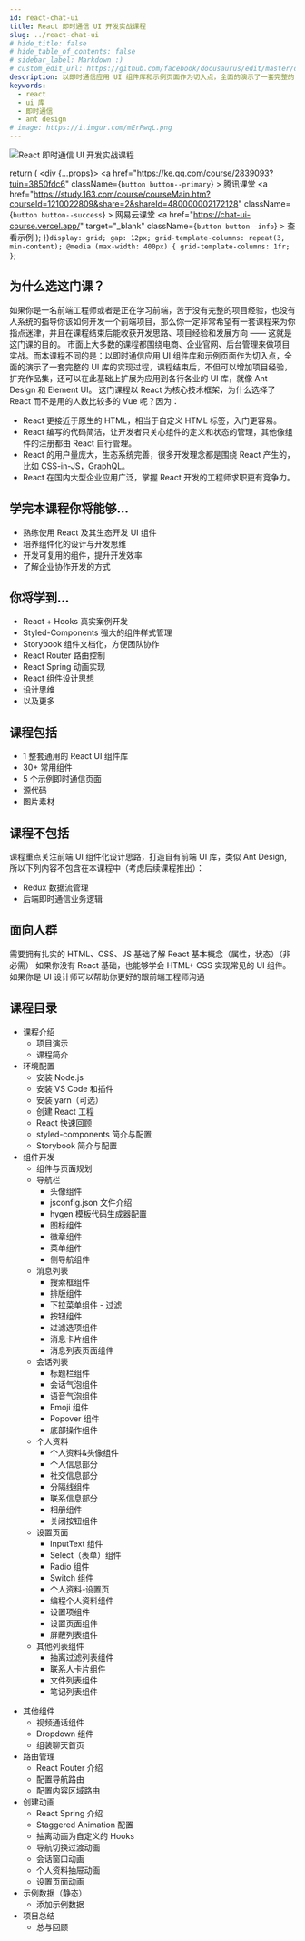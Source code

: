 ```yaml
---
id: react-chat-ui
title: React 即时通信 UI 开发实战课程
slug: ../react-chat-ui
# hide_title: false
# hide_table_of_contents: false
# sidebar_label: Markdown :)
# custom_edit_url: https://github.com/facebook/docusaurus/edit/master/docs/api-doc-markdown.md
description: 以即时通信应用 UI 组件库和示例页面作为切入点，全面的演示了一套完整的 UI 库的实现过程，课程结束后，不但可以增加项目经验，扩充作品集，还可以在此基础上扩展为应用到各行各业的 UI 库，就像 Ant Design 和 Element UI。独特的项目、无废话、快节奏的进度，让你在最短的时间完成一套项目。
keywords:
  - react
  - ui 库
  - 即时通信
  - ant design
# image: https://i.imgur.com/mErPwqL.png
---
```



![React 即时通信 UI 开发实战课程](./images/title-small.jpg)

<Purchase />

  return (
    <div {...props}>
      <a
        href="https://ke.qq.com/course/2839093?tuin=3850fdc6"
        className={`button button--primary`}
      >
        腾讯课堂
      </a>
      <a
        href="https://study.163.com/course/courseMain.htm?courseId=1210022809&share=2&shareId=480000002172128"
        className={`button button--success`}
      >
        网易云课堂
      </a>
      <a
        href="https://chat-ui-course.vercel.app/"
        target="_blank"
        className={`button button--info`}
      >
        查看示例
      </a>
    </div>
  );
})`
  display: grid;
  gap: 12px;
  grid-template-columns: repeat(3, min-content);
  @media (max-width: 400px) {
    grid-template-columns: 1fr;
  }
`;

## 为什么选这门课？

如果你是一名前端工程师或者是正在学习前端，苦于没有完整的项目经验，也没有人系统的指导你该如何开发一个前端项目，那么你一定非常希望有一套课程来为你指点迷津，并且在课程结束后能收获开发思路、项目经验和发展方向 —— 这就是这门课的目的。
市面上大多数的课程都围绕电商、企业官网、后台管理来做项目实战。而本课程不同的是：以即时通信应用 UI 组件库和示例页面作为切入点，全面的演示了一套完整的 UI 库的实现过程，课程结束后，不但可以增加项目经验，扩充作品集，还可以在此基础上扩展为应用到各行各业的 UI 库，就像 Ant Design 和 Element UI。
这门课程以 React 为核心技术框架，为什么选择了 React 而不是用的人数比较多的 Vue 呢？因为：

- React 更接近于原生的 HTML，相当于自定义 HTML 标签，入门更容易。
- React 编写的代码简洁，让开发者只关心组件的定义和状态的管理，其他像组件的注册都由 React 自行管理。
- React 的用户量庞大，生态系统完善，很多开发理念都是围绕 React 产生的，比如 CSS-in-JS，GraphQL。
- React 在国内大型企业应用广泛，掌握 React 开发的工程师求职更有竞争力。

## 学完本课程你将能够...

- 熟练使用 React 及其生态开发 UI 组件
- 培养组件化的设计与开发思维
- 开发可复用的组件，提升开发效率
- 了解企业协作开发的方式

## 你将学到...

- React + Hooks 真实案例开发
- Styled-Components 强大的组件样式管理
- Storybook 组件文档化，方便团队协作
- React Router 路由控制
- React Spring 动画实现
- React 组件设计思想
- 设计思维
- 以及更多

## 课程包括

- 1 整套通用的 React UI 组件库
- 30+ 常用组件
- 5 个示例即时通信页面
- 源代码
- 图片素材

## 课程不包括

课程重点关注前端 UI 组件化设计思路，打造自有前端 UI 库，类似 Ant Design, 所以下列内容不包含在本课程中（考虑后续课程推出）：

- Redux 数据流管理
- 后端即时通信业务逻辑

## 面向人群

需要拥有扎实的 HTML、CSS、JS 基础了解 React 基本概念（属性，状态）（非必需）
如果你没有 React 基础，也能够学会 HTML+ CSS 实现常见的 UI 组件。如果你是 UI 设计师可以帮助你更好的跟前端工程师沟通

## 课程目录

- 课程介绍
  - 项目演示
  - 课程简介
- 环境配置
  - 安装 Node.js
  - 安装 VS Code 和插件
  - 安装 yarn（可选）
  - 创建 React 工程
  - React 快速回顾
  - styled-components 简介与配置
  - Storybook 简介与配置
- 组件开发
  - 组件与页面规划
  - 导航栏
    - 头像组件
    - jsconfig.json 文件介绍
    - hygen 模板代码生成器配置
    - 图标组件
    - 徽章组件
    - 菜单组件
    - 侧导航组件
  - 消息列表
    - 搜索框组件
    - 排版组件
    - 下拉菜单组件 - 过滤
    - 按钮组件
    - 过滤选项组件
    - 消息卡片组件
    - 消息列表页面组件
  - 会话列表
    - 标题栏组件
    - 会话气泡组件
    - 语音气泡组件
    - Emoji 组件
    - Popover 组件
    - 底部操作组件
  - 个人资料
    - 个人资料&头像组件
    - 个人信息部分
    - 社交信息部分
    - 分隔线组件
    - 联系信息部分
    - 相册组件
    - 关闭按钮组件
  - 设置页面
    - InputText 组件
    - Select（表单）组件
    - Radio 组件
    - Switch 组件
    - 个人资料-设置页
    - 编程个人资料组件
    - 设置项组件
    - 设置页面组件
    - 屏蔽列表组件
  - 其他列表组件
    - 抽离过滤列表组件
    - 联系人卡片组件
    - 文件列表组件
    - 笔记列表组件

* 其他组件
  - 视频通话组件
  - Dropdown 组件
  - 组装聊天首页
* 路由管理
  - React Router 介绍
  - 配置导航路由
  - 配置内容区域路由
* 创建动画
  - React Spring 介绍
  - Staggered Animation 配置
  - 抽离动画为自定义的 Hooks
  - 导航切换过渡动画
  - 会话窗口动画
  - 个人资料抽屉动画
  - 设置页面动画
* 示例数据（静态）
  - 添加示例数据
* 项目总结
  - 总与回顾
